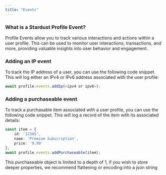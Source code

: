 ```yaml
---
title: "Events"
---
```


### What is a Stardust Profile Event?

Profile Events allow you to track various interactions and actions within a user profile. This can be used to monitor user interactions, transactions, and more, providing valuable insights into user behavior and engagement.

### Adding an IP event 

To track the IP address of a user, you can use the following code snippet. This will log either an IPv4 or IPv6 address associated with the user profile:

```TypeScript event.ts
await profile.events.addIp(<ipv4 or ipv6>);
```

### Adding a purchaseable event 
To track a purchasable item associated with a user profile, you can use the following code snippet. This will log a record of the item with its associated details:
```TypeScript event.ts
const item = {
    id: '12345',
    name: 'Premium Subscription',
    price: '9.99'
};
await profile.events.addPurchaseable(item);
```
<Warning>This purchaseable object is limited to a depth of 1, if you wish to store deeper properties, we recommend flattening or encoding into a json string</Warning>
